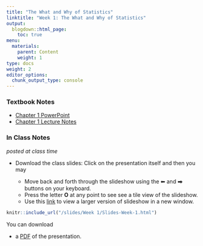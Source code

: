 ```yaml
---
title: "The What and Why of Statistics"
linktitle: "Week 1: The What and Why of Statistics"
output:
  blogdown::html_page:
    toc: true
menu:
  materials:
    parent: Content
    weight: 1
type: docs
weight: 2
editor_options: 
  chunk_output_type: console
---
```


### Textbook Notes

- [Chapter 1 PowerPoint](/lecture_notes/Week1/SSDS_Ch1.pptx){target="_blank"} 
- [Chapter 1 Lecture Notes](/lecture_notes/Week1/SSDS_Ch1.docx){target="_blank"}

### In Class Notes

*posted at class time*

- Download the class slides: Click on the presentation itself and then you may

  + Move back and forth through the slideshow using the ⬅ and ⮕ buttons on your keyboard.
  + Press the letter **O** at any point to see see a tile view of the slideshow.
  + Use this [link](/slides/Week 1/Slides-Week-1.html){target="_blank"} to view a larger version of slideshow in a new window.

```r
knitr::include_url("/slides/Week 1/Slides-Week-1.html")
```

You can download 

- a [PDF](/slides/Week 1/Slides-Week-1.pdf){target="_blank"} of the presentation. 
